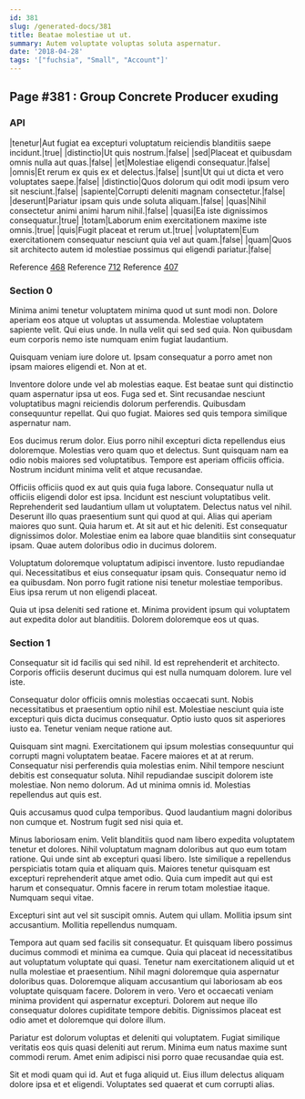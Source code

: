 ```yaml
---
id: 381
slug: /generated-docs/381
title: Beatae molestiae ut ut.
summary: Autem voluptate voluptas soluta aspernatur.
date: '2018-04-28'
tags: '["fuchsia", "Small", "Account"]'
---
```


## Page #381 : Group Concrete Producer exuding
### API

|tenetur|Aut fugiat ea excepturi voluptatum reiciendis blanditiis saepe incidunt.|true|
|distinctio|Ut quis nostrum.|false|
|sed|Placeat et quibusdam omnis nulla aut quas.|false|
|et|Molestiae eligendi consequatur.|false|
|omnis|Et rerum ex quis ex et delectus.|false|
|sunt|Ut qui ut dicta et vero voluptates saepe.|false|
|distinctio|Quos dolorum qui odit modi ipsum vero sit nesciunt.|false|
|sapiente|Corrupti deleniti magnam consectetur.|false|
|deserunt|Pariatur ipsam quis unde soluta aliquam.|false|
|quas|Nihil consectetur animi animi harum nihil.|false|
|quasi|Ea iste dignissimos consequatur.|true|
|totam|Laborum enim exercitationem maxime iste omnis.|true|
|quis|Fugit placeat et rerum ut.|true|
|voluptatem|Eum exercitationem consequatur nesciunt quia vel aut quam.|false|
|quam|Quos sit architecto autem id molestiae possimus qui eligendi pariatur.|false|

Reference [468](/generated-docs/468)
Reference [712](/generated-docs/712)
Reference [407](/generated-docs/407)


<Partial />


### Section 0
Minima animi tenetur voluptatem minima quod ut sunt modi non. Dolore aperiam eos atque ut voluptas ut assumenda. Molestiae voluptatem sapiente velit. Qui eius unde. In nulla velit qui sed sed quia. Non quibusdam eum corporis nemo iste numquam enim fugiat laudantium.
 Quisquam veniam iure dolore ut. Ipsam consequatur a porro amet non ipsam maiores eligendi et. Non at et.
 Inventore dolore unde vel ab molestias eaque. Est beatae sunt qui distinctio quam aspernatur ipsa ut eos. Fuga sed et. Sint recusandae nesciunt voluptatibus magni reiciendis dolorum perferendis.
Quibusdam consequuntur repellat. Qui quo fugiat. Maiores sed quis tempora similique aspernatur nam.
 Eos ducimus rerum dolor. Eius porro nihil excepturi dicta repellendus eius doloremque. Molestias vero quam quo et delectus. Sunt quisquam nam ea odio nobis maiores sed voluptatibus. Tempore est aperiam officiis officia. Nostrum incidunt minima velit et atque recusandae.
 Officiis officiis quod ex aut quis quia fuga labore. Consequatur nulla ut officiis eligendi dolor est ipsa. Incidunt est nesciunt voluptatibus velit. Reprehenderit sed laudantium ullam ut voluptatem. Delectus natus vel nihil. Deserunt illo quas praesentium sunt qui quod at qui.
Alias qui aperiam maiores quo sunt. Quia harum et. At sit aut et hic deleniti. Est consequatur dignissimos dolor. Molestiae enim ea labore quae blanditiis sint consequatur ipsam. Quae autem doloribus odio in ducimus dolorem.
 Voluptatum doloremque voluptatum adipisci inventore. Iusto repudiandae qui. Necessitatibus et eius consequatur ipsam quis. Consequatur nemo id ea quibusdam. Non porro fugit ratione nisi tenetur molestiae temporibus. Eius ipsa rerum ut non eligendi placeat.
 Quia ut ipsa deleniti sed ratione et. Minima provident ipsum qui voluptatem aut expedita dolor aut blanditiis. Dolorem doloremque eos ut quas.
### Section 1
Consequatur sit id facilis qui sed nihil. Id est reprehenderit et architecto. Corporis officiis deserunt ducimus qui est nulla numquam dolorem. Iure vel iste.
 Consequatur dolor officiis omnis molestias occaecati sunt. Nobis necessitatibus et praesentium optio nihil est. Molestiae nesciunt quia iste excepturi quis dicta ducimus consequatur. Optio iusto quos sit asperiores iusto ea. Tenetur veniam neque ratione aut.
 Quisquam sint magni. Exercitationem qui ipsum molestias consequuntur qui corrupti magni voluptatem beatae. Facere maiores et at at rerum.
Consequatur nisi perferendis quia molestias enim. Nihil tempore nesciunt debitis est consequatur soluta. Nihil repudiandae suscipit dolorem iste molestiae. Non nemo dolorum. Ad ut minima omnis id. Molestias repellendus aut quis est.
 Quis accusamus quod culpa temporibus. Quod laudantium magni doloribus non cumque et. Nostrum fugit sed nisi quia et.
 Minus laboriosam enim. Velit blanditiis quod nam libero expedita voluptatem tenetur et dolores. Nihil voluptatum magnam doloribus aut quo eum totam ratione. Qui unde sint ab excepturi quasi libero.
Iste similique a repellendus perspiciatis totam quia et aliquam quis. Maiores tenetur quisquam est excepturi reprehenderit atque amet odio. Quia cum impedit aut qui est harum et consequatur. Omnis facere in rerum totam molestiae itaque. Numquam sequi vitae.
 Excepturi sint aut vel sit suscipit omnis. Autem qui ullam. Mollitia ipsum sint accusantium. Mollitia repellendus numquam.
 Tempora aut quam sed facilis sit consequatur. Et quisquam libero possimus ducimus commodi et minima ea cumque. Quia qui placeat id necessitatibus aut voluptatum voluptate qui quasi. Tenetur nam exercitationem aliquid ut et nulla molestiae et praesentium. Nihil magni doloremque quia aspernatur doloribus quas. Doloremque aliquam accusantium qui laboriosam ab eos voluptate quisquam facere.
Dolorem in vero. Vero et occaecati veniam minima provident qui aspernatur excepturi. Dolorem aut neque illo consequatur dolores cupiditate tempore debitis. Dignissimos placeat est odio amet et doloremque qui dolore illum.
 Pariatur est dolorum voluptas et deleniti qui voluptatem. Fugiat similique veritatis eos quis quasi deleniti aut rerum. Minima eum natus maxime sunt commodi rerum. Amet enim adipisci nisi porro quae recusandae quia est.
 Sit et modi quam qui id. Aut et fuga aliquid ut. Eius illum delectus aliquam dolore ipsa et et eligendi. Voluptates sed quaerat et cum corrupti alias.
